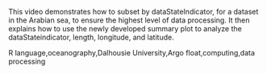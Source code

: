 This video demonstrates how to subset by dataStateIndicator, for a dataset in the Arabian sea, to ensure the highest level of data processing. It then explains how to use the newly developed summary plot to analyze the dataStateindicator, length, longitude, and latitude.

R language,oceanography,Dalhousie University,Argo float,computing,data processing


